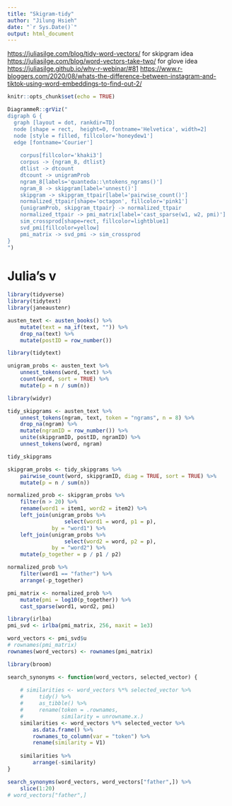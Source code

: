 ```yaml
---
title: "Skigram-tidy"
author: "Jilung Hsieh"
date: "`r Sys.Date()`"
output: html_document
---
```


<https://juliasilge.com/blog/tidy-word-vectors/> for skipgram idea <https://juliasilge.com/blog/word-vectors-take-two/> for glove idea <https://juliasilge.github.io/why-r-webinar/#81> <https://www.r-bloggers.com/2020/08/whats-the-difference-between-instagram-and-tiktok-using-word-embeddings-to-find-out-2/>

```r
knitr::opts_chunk$set(echo = TRUE)
```

```r
DiagrammeR::grViz("
digraph G {
  graph [layout = dot, rankdir=TD]
  node [shape = rect,  height=0, fontname='Helvetica', width=2]
  node [style = filled, fillcolor='honeydew1']
  edge [fontname='Courier']
  
    corpus[fillcolor='khaki3']
    corpus -> {ngram_8, dtlist}
    dtlist -> dtcount
    dtcount -> unigramProb
    ngram_8[labels='quanteda::\ntokens_ngrams()']
    ngram_8 -> skipgram[label='unnest()']
    skipgram -> skipgram_ttpair[label='pairwise_count()']
    normalized_ttpair[shape='octagon', fillcolor='pink1']
    {unigramProb, skipgram_ttpair} -> normalized_ttpair
    normalized_ttpair -> pmi_matrix[label='cast_sparse(w1, w2, pmi)']
    sim_crossprod[shape=rect, fillcolor=lightblue1]
    svd_pmi[fillcolor=yellow]
    pmi_matrix -> svd_pmi -> sim_crossprod
}
")
```


# Julia's v

```r
library(tidyverse)
library(tidytext)
library(janeaustenr)

austen_text <- austen_books() %>%
    mutate(text = na_if(text, "")) %>%
    drop_na(text) %>%
    mutate(postID = row_number())
```

```r
library(tidytext)

unigram_probs <- austen_text %>%
    unnest_tokens(word, text) %>%
    count(word, sort = TRUE) %>%
    mutate(p = n / sum(n))

```

```r
library(widyr)

tidy_skipgrams <- austen_text %>%
    unnest_tokens(ngram, text, token = "ngrams", n = 8) %>%
    drop_na(ngram) %>%
    mutate(ngramID = row_number()) %>%
    unite(skipgramID, postID, ngramID) %>% 
    unnest_tokens(word, ngram)

tidy_skipgrams
```

```r
skipgram_probs <- tidy_skipgrams %>%
    pairwise_count(word, skipgramID, diag = TRUE, sort = TRUE) %>%
    mutate(p = n / sum(n))
```

```r
normalized_prob <- skipgram_probs %>%
    filter(n > 20) %>%
    rename(word1 = item1, word2 = item2) %>%
    left_join(unigram_probs %>%
                  select(word1 = word, p1 = p),
              by = "word1") %>%
    left_join(unigram_probs %>%
                  select(word2 = word, p2 = p),
              by = "word2") %>%
    mutate(p_together = p / p1 / p2)

```

```r
normalized_prob %>% 
    filter(word1 == "father") %>%
    arrange(-p_together)
```

```r
pmi_matrix <- normalized_prob %>%
    mutate(pmi = log10(p_together)) %>%
    cast_sparse(word1, word2, pmi)

```

```r
library(irlba)
pmi_svd <- irlba(pmi_matrix, 256, maxit = 1e3)
```

```r
word_vectors <- pmi_svd$u
# rownames(pmi_matrix)
rownames(word_vectors) <- rownames(pmi_matrix)
```

```r
library(broom)

search_synonyms <- function(word_vectors, selected_vector) {
    
    # similarities <- word_vectors %*% selected_vector %>%
    #     tidy() %>%
    #     as_tibble() %>%
    #     rename(token = .rownames,
    #            similarity = unrowname.x.)
    similarities <- word_vectors %*% selected_vector %>% 
        as.data.frame() %>%
        rownames_to_column(var = "token") %>%
        rename(similarity = V1)
    
    similarities %>%
        arrange(-similarity)    
}
```

```r
search_synonyms(word_vectors, word_vectors["father",]) %>%
    slice(1:20)
# word_vectors["father",]
```


